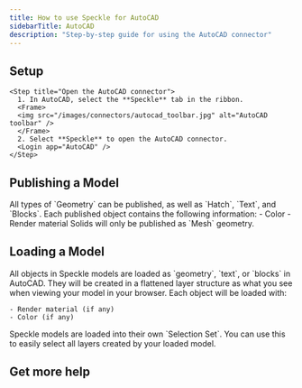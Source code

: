 ```yaml
---
title: How to use Speckle for AutoCAD
sidebarTitle: AutoCAD
description: "Step-by-step guide for using the AutoCAD connector"
---
```



<Versions
  app="AutoCAD"
  versions="2022, 2023, 2024, 2025, & 2026"
  os="Windows"
/>

## Setup

<Steps>
    <Setup app="AutoCAD" />

    <Step title="Open the AutoCAD connector">
      1. In AutoCAD, select the **Speckle** tab in the ribbon.
      <Frame>
      <img src="/images/connectors/autocad_toolbar.jpg" alt="AutoCAD toolbar" />
      </Frame>
      2. Select **Speckle** to open the AutoCAD connector.
      <Login app="AutoCAD" />
    </Step>
</Steps>

<AccordionGroup>
    <SetupFaq app="AutoCAD" />
</AccordionGroup>

## Publishing a Model

<Publish app="AutoCAD" />

<AccordionGroup>

  <Accordion title="What types of AutoCAD elements can I publish to Speckle?">
    All types of `Geometry` can be published, as well as `Hatch`, `Text`, and `Blocks`. Each published object contains the following information:
    - Color
    - Render material
  </Accordion>

  <Accordion title="Can I publish solids from AutoCAD?">
    Solids will only be published as `Mesh` geometry.
  </Accordion>

  <PublishFaq app="AutoCAD" />

</AccordionGroup>

## Loading a Model

<Load app="AutoCAD" />

<AccordionGroup>

  <Accordion title="How are Speckle models loaded in AutoCAD?">
    All objects in Speckle models are loaded as `geometry`, `text`, or `blocks` in AutoCAD. They will be created in a flattened layer structure as what you see when viewing your model in your browser. Each object will be loaded with:
    
    - Render material (if any)
    - Color (if any)
  </Accordion>

  <Accordion title="How do I select all the layers created after loading a Speckle Model?">
    Speckle models are loaded into their own `Selection Set`. You can use this to easily select all layers created by your loaded model.
  </Accordion>

  <LoadFaq app="AutoCAD" />

</AccordionGroup>

## Get more help

<Community app="AutoCAD" />

<LearnMore />



















